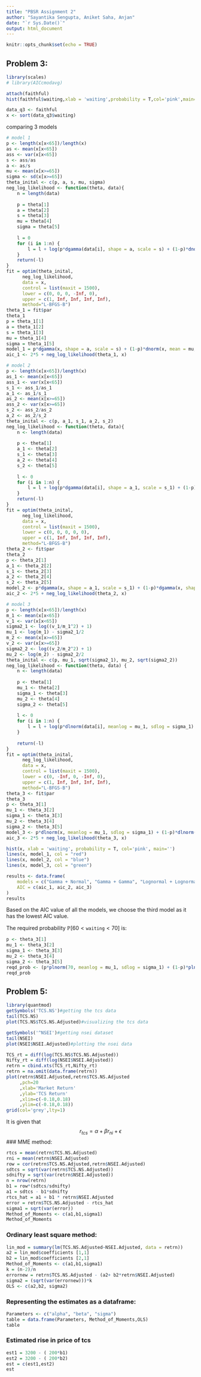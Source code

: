 ---
title: "PBSR Assignment 2"
author: "Sayantika Sengupta, Aniket Saha, Anjan"
date: "`r Sys.Date()`"
output: html_document
---

```{r setup, include=FALSE}
knitr::opts_chunk$set(echo = TRUE)
```
## Problem 3:

```{r}
library(scales)
# library(AICcmodavg)
```

```{r}
attach(faithful)
hist(faithful$waiting,xlab = 'waiting',probability = T,col='pink',main='')

```

```{r}
data_q3 <- faithful 
x <- sort(data_q3$waiting)
```

comparing 3 models

```{r}
# model 1
p <- length(x[x<65])/length(x)
as <- mean(x[x<65])
ass <- var(x[x<65])
s <- ass/as
a <- as/s
mu <- mean(x[x>=65])
sigma <- sd(x[x>=65])
theta_inital <- c(p, a, s, mu, sigma)
neg_log_likelihood <- function(theta, data){
    n = length(data)
    
    p = theta[1]
    a = theta[2]
    s = theta[3]
    mu = theta[4]
    sigma = theta[5]
    
    l = 0
    for (i in 1:n) {
        l = l + log(p*dgamma(data[i], shape = a, scale = s) + (1-p)*dnorm(data[i], mean = mu, sd = sigma))
    }
    return(-l)
}
fit = optim(theta_inital,
      neg_log_likelihood,
      data = x,
      control = list(maxit = 1500),
      lower = c(0, 0, 0, -Inf, 0),
      upper = c(1, Inf, Inf, Inf, Inf),
      method="L-BFGS-B")
theta_1 = fit$par
theta_1
p = theta_1[1]
a = theta_1[2]
s = theta_1[3]
mu = theta_1[4]
sigma = theta_1[5]
model_1 = p*dgamma(x, shape = a, scale = s) + (1-p)*dnorm(x, mean = mu, sd = sigma)
aic_1 <- 2*5 + neg_log_likelihood(theta_1, x)

```

```{r}
# model 2
p <- length(x[x<65])/length(x)
as_1 <- mean(x[x<65])
ass_1 <- var(x[x<65])
s_1 <- ass_1/as_1
a_1 <- as_1/s_1
as_2 <- mean(x[x>=65])
ass_2 <- var(x[x>=65])
s_2 <- ass_2/as_2
a_2 <- as_2/s_2
theta_inital <- c(p, a_1, s_1, a_2, s_2)
neg_log_likelihood <- function(theta, data){
    n <- length(data)
    
    p <- theta[1]
    a_1 <- theta[2]
    s_1 <- theta[3]
    a_2 <- theta[4]
    s_2 <- theta[5]
    
    l <- 0
    for (i in 1:n) {
        l = l + log(p*dgamma(data[i], shape = a_1, scale = s_1) + (1-p)*dgamma(data[i], shape = a_2, scale = s_2))
    }
    return(-l)
}
fit = optim(theta_inital,
      neg_log_likelihood,
      data = x,
      control = list(maxit = 1500),
      lower = c(0, 0, 0, 0, 0),
      upper = c(1, Inf, Inf, Inf, Inf),
      method="L-BFGS-B")
theta_2 <- fit$par
theta_2
p <- theta_2[1]
a_1 <- theta_2[2]
s_1 <- theta_2[3]
a_2 <- theta_2[4]
s_2 <- theta_2[5]
model_2 <- p*dgamma(x, shape = a_1, scale = s_1) + (1-p)*dgamma(x, shape = a_2, scale = s_2)
aic_2 <- 2*5 + neg_log_likelihood(theta_2, x)

```

```{r}
# model 3
p <- length(x[x<65])/length(x)
m_1 <- mean(x[x<65])
v_1 <- var(x[x<65])
sigma2_1 <- log((v_1/m_1^2) + 1)
mu_1 <- log(m_1) - sigma2_1/2
m_2 <- mean(x[x>=65])
v_2 <- var(x[x>=65])
sigma2_2 <- log((v_2/m_2^2) + 1)
mu_2 <- log(m_2) - sigma2_2/2
theta_inital <- c(p, mu_1, sqrt(sigma2_1), mu_2, sqrt(sigma2_2))
neg_log_likelihood <- function(theta, data) {
    n <- length(data)
    
    p <- theta[1]
    mu_1 <- theta[2]
    sigma_1 <- theta[3]
    mu_2 <- theta[4]
    sigma_2 <- theta[5]
    
    l <- 0
    for (i in 1:n) {
        l = l + log(p*dlnorm(data[i], meanlog = mu_1, sdlog = sigma_1) + (1-p)*dlnorm(data[i], meanlog = mu_2, sdlog = sigma_2))
    }
    
    return(-l)
}
fit = optim(theta_inital,
      neg_log_likelihood,
      data = x,
      control = list(maxit = 1500),
      lower = c(0, -Inf, 0, -Inf, 0),
      upper = c(1, Inf, Inf, Inf, Inf),
      method="L-BFGS-B")
theta_3 <- fit$par
theta_3
p <- theta_3[1]
mu_1 <- theta_3[2]
sigma_1 <- theta_3[3]
mu_2 <- theta_3[4]
sigma_2 <- theta_3[5]
model_3 <- p*dlnorm(x, meanlog = mu_1, sdlog = sigma_1) + (1-p)*dlnorm(x, meanlog = mu_2, sdlog = sigma_2)
aic_3 <- 2*5 + neg_log_likelihood(theta_3, x)
```

```{r}
hist(x, xlab = 'waiting', probability = T, col='pink', main='')
lines(x, model_1, col = "red")
lines(x, model_2, col = "blue")
lines(x, model_3, col = "green")
```

```{r}
results <- data.frame(
    models = c("Gamma + Normal", "Gamma + Gamma", "Lognormal + Lognormal"),
    AIC = c(aic_1, aic_2, aic_3)
)
results
```

Based on the AIC value of all the models, we choose the third model as it has the lowest AIC value.

The required probability $\mathbb{P}[60<\texttt{waiting}<70]$ is:
```{r}
p <- theta_3[1]
mu_1 <- theta_3[2]
sigma_1 <- theta_3[3]
mu_2 <- theta_3[4]
sigma_2 <- theta_3[5]
reqd_prob <- (p*plnorm(70, meanlog = mu_1, sdlog = sigma_1) + (1-p)*plnorm(70, meanlog = mu_2, sdlog = sigma_2)) - (p*plnorm(60, meanlog = mu_1, sdlog = sigma_1) + (1-p)*plnorm(60, meanlog = mu_2, sdlog = sigma_2))
reqd_prob
```


## Problem 5:

```{r,warning=FALSE,message=FALSE}
library(quantmod)
getSymbols('TCS.NS')#getting the tcs data
tail(TCS.NS)
plot(TCS.NS$TCS.NS.Adjusted)#visualizing the tcs data
```
```{r,warning=FALSE,message=FALSE}
getSymbols('^NSEI')#getting nsei dataset
tail(NSEI)
plot(NSEI$NSEI.Adjusted)#plotting the nsei data
```
```{r,warning=FALSE,message=FALSE}
TCS_rt = diff(log(TCS.NS$TCS.NS.Adjusted))
Nifty_rt = diff(log(NSEI$NSEI.Adjusted))
retrn = cbind.xts(TCS_rt,Nifty_rt)
retrn = na.omit(data.frame(retrn))
plot(retrn$NSEI.Adjusted,retrn$TCS.NS.Adjusted
     ,pch=20
     ,xlab='Market Return'
     ,ylab='TCS Return'
     ,xlim=c(-0.18,0.18)
     ,ylim=c(-0.18,0.18))
grid(col='grey',lty=1)
```
It is given that 
$$
r_{tcs} = \alpha + \beta r_{ni} + \epsilon
$$
### MME method:
```{r,warning=FALSE,message=FALSE}
rtcs = mean(retrn$TCS.NS.Adjusted)
rni = mean(retrn$NSEI.Adjusted)
row = cor(retrn$TCS.NS.Adjusted,retrn$NSEI.Adjusted)
sdtcs = sqrt(var(retrn$TCS.NS.Adjusted))
sdnifty = sqrt(var(retrn$NSEI.Adjusted))
n = nrow(retrn)
b1 = row*(sdtcs/sdnifty)
a1 = sdtcs - b1*sdnifty
rtcs_hat = a1 + b1 * retrn$NSEI.Adjusted
error = retrn$TCS.NS.Adjusted - rtcs_hat
sigma1 = sqrt(var(error))
Method_of_Moments <- c(a1,b1,sigma1)
Method_of_Moments
```

### Ordinary least square method:

```{r,warning=FALSE,message=FALSE}
lin_mod = summary(lm(TCS.NS.Adjusted~NSEI.Adjusted, data = retrn))
a2 = lin_mod$coefficients [1,1]
b2 = lin_mod$coefficients [2,1]
Method_of_Moments <- c(a1,b1,sigma1)
k = (n-2)/n
errornew = retrn$TCS.NS.Adjusted - (a2+ b2*retrn$NSEI.Adjusted)
sigma2 = (sqrt(var(errornew)))*k
OLS <- c(a2,b2, sigma2)
```

### Representing the estimates as a dataframe:

```{r}
Parameters <- c("alpha", "beta", "sigma")
table = data.frame(Parameters, Method_of_Moments,OLS)
table
```

### Estimated rise in price of tcs

```{r}
est1 = 3200 - ( 200*b1)
est2 = 3200 - ( 200*b2)
est = c(est1,est2)
est
```

